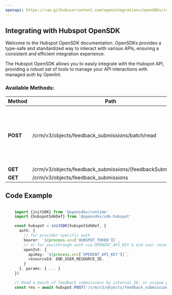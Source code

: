 ```yaml
---
openapi: https://raw.githubusercontent.com/openintegrations/openSDKs/refs/heads/main/sdks/sdk-hubspot/hubspot_crm_feedback_submissions.oas.json
---
```


## Integrating with Hubspot OpenSDK 

Welcome to the Hubspot OpenSDK documentation. OpenSDKs provides a type-safe and standardized way to interact with various APIs, ensuring a consistent and efficient integration experience.

The Hubspot OpenSDK allows you to easily integrate with the Hubspot API, providing a robust set of tools to manage your API interactions with managed auth by OpenInt. 

### Available Methods:

| Method | Path | Description |
|--------|------|-------------|
| **POST** | /crm/v3/objects/feedback_submissions/batch/read | Read a batch of feedback submissions by internal ID, or unique property values
| **GET** | /crm/v3/objects/feedback_submissions/{feedbackSubmissionId} | Read
| **GET** | /crm/v3/objects/feedback_submissions | List


## Code Example

```typescript

    import {initSDK} from '@opensdks/runtime'
    import {hubspotSdkDef} from '@opensdks/sdk-hubspot'

    const hubspot = initSDK(hubspotSdkDef, {
      auth: {
        // for provider-specific auth
        bearer: `${process.env['HUBSPOT_TOKEN']}`,
        // or for passthrough auth via OPENINT_API_KEY & end user resourceId
        openInt: {
          apiKey: `${process.env['OPENINT_API_KEY']}`,
          resourceId: END_USER_RESOURCE_ID,
        }
      }, params: { ... }
    })

    // Read a batch of feedback submissions by internal ID, or unique property values
    const res = await hubspot.POST('/crm/v3/objects/feedback_submissions/batch/read')
```
